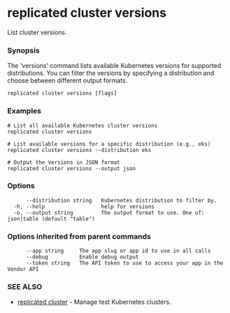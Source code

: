 # replicated cluster versions

List cluster versions.

### Synopsis

The 'versions' command lists available Kubernetes versions for supported distributions. You can filter the versions by specifying a distribution and choose between different output formats.

```
replicated cluster versions [flags]
```

### Examples

```
# List all available Kubernetes cluster versions
replicated cluster versions

# List available versions for a specific distribution (e.g., eks)
replicated cluster versions --distribution eks

# Output the versions in JSON format
replicated cluster versions --output json
```

### Options

```
      --distribution string   Kubernetes distribution to filter by.
  -h, --help                  help for versions
  -o, --output string         The output format to use. One of: json|table (default "table")
```

### Options inherited from parent commands

```
      --app string     The app slug or app id to use in all calls
      --debug          Enable debug output
      --token string   The API token to use to access your app in the Vendor API
```

### SEE ALSO

* [replicated cluster](replicated-cli-cluster)	 - Manage test Kubernetes clusters.

